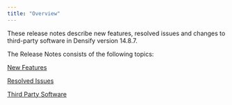 ```yaml
---
title: "Overview"
---
```


These release notes describe new features, resolved issues and changes to third-party software in Densify version 14.8.7.

The Release Notes consists of the following topics:


[New Features](/docs/WebHelp_Densify/Content/Release_Notes/New_Features)

[Resolved Issues](/docs/WebHelp_Densify/Content/Release_Notes/Resolved_Issues)

[Third Party Software](/docs/WebHelp_Densify/Content/Release_Notes/Third_Party_Software_Updates)